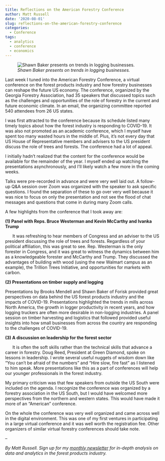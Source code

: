 ```yaml
---
title: Reflections on the American Forestry Conference
author: Matt Russell
date: '2020-08-01'
slug: reflections-on-the-american-forestry-conference
categories:
  - Conference
tags:
  - analytics
  - conference
  - economics
---
```


![*Shawn Baker presents on trends in logging businesses.*](/post/reflections-on-the-american-forestry-conference/baker.jpg)


Last week I tuned into the American Forestry Conference, a virtual conference on the forest products industry and how forestry businesses can reshape the future US economy. The conference, organized by the Georgia Forestry Association, had 35 speakers that discussed topics such as the challenges and opportunities of the role of forestry in the current and future economic climate. In an email, the organizing committee reported 540 attendees from 26 US states.

I was first attracted to the conference because its schedule listed many timely topics about how the forest industry is responding to COVID-19. It was also not promoted as an academic conference, which I myself have spent too many wasted hours in the middle of. Plus, it’s not every day that US House of Representative members and advisers to the US president discuss the role of trees and forests. The conference had a lot of appeal. 

I initially hadn’t realized that the content for the conference would be available for the remainder of the year. I myself ended up watching the presentations asynchronously, and I’ll likely watch a few more in the coming weeks.    

Talks were pre-recorded in advance and were very well laid out. A follow-up Q&A session over Zoom was organized with the speaker to ask specific questions. I found the separation of these to go over very well because it was nice to focus on only the presentation and not see the flood of chat messages and questions that come in during many Zoom calls. 

A few highlights from the conference that I took away are:

__(1) Panel with Reps. Bruce Westerman and Kevin McCarthy and Ivanka Trump__  

&nbsp;&nbsp;&nbsp;&nbsp;&nbsp;&nbsp;It was refreshing to hear members of Congress and an adviser to the US president discussing the role of trees and forests. Regardless of your political affiliation, this was great to see. Rep. Westerman is the only forester in Congress, and it was great to witness the dynamics between him as a knowledgeable forester and McCarthy and Trump. They discussed the advantages of building with wood (using the new Walmart campus as an example), the Trillion Trees Initiative, and opportunities for markets with carbon.  

__(2) Presentations on timber supply and logging__  

Presentations by Brooks Mendell and Shawn Baker of Forisk provided great perspectives on data behind the US forest products industry and the impacts of COVID-19. Presentations highlighted the trends in mills across North America, the growth in logger productivity in recent years, and how logging truckers are often more desirable in non-logging industries. A panel session on timber harvesting and logistics that followed provided useful insights into how small businesses from across the country are responding to the challenges of COVID-19. 

__(3) A discussion on leadership for the forest sector__  

&nbsp;&nbsp;&nbsp;&nbsp;&nbsp;&nbsp;It is often the soft skills rather than the technical skills that advance a career in forestry. Doug Reed, President at Green Diamond, spoke on lessons in leadership. I wrote several useful nuggets of wisdom down like “You can’t be afraid of the numbers” and “Hire slow, fire fast” as I listened to him speak. More presentations like this as a part of conferences will help our younger professionals in the forest industry.

My primary criticism was that few speakers from outside the US South were included on the agenda. I recognize the conference was organized by a forestry association in the US South, but I would have welcomed more perspectives from the northern and western states. This would have made it more of an "American" conference.

On the whole the conference was very well organized and came across well in the digital environment. This was one of my first ventures in participating in a large virtual conference and it was well worth the registration fee. Other organizers of similar virtual forestry conferences should take note. 

--

*By Matt Russell. Sign up for my [monthly newsletter](https://mailchi.mp/d96897dc0f46/arbor-analytics) for in-depth analysis on data and analytics in the forest products industry.*
